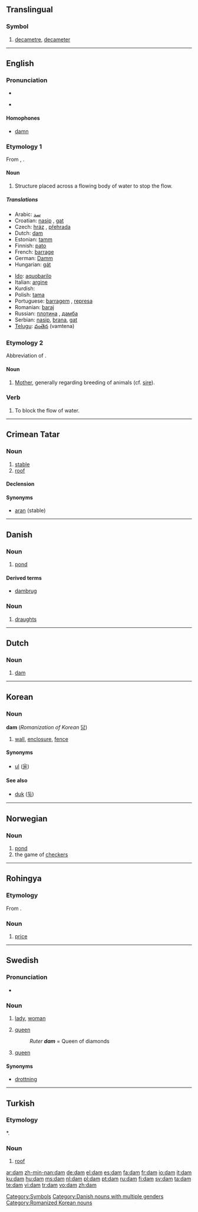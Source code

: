 {{wikipedia|dab=dam (disambiguation)|dam}}
==Translingual==

===Symbol===
{{infl|mul|symbol}}

# [[decametre]], [[decameter]]

[[Category:Symbols]]

----

==English==

===Pronunciation===
*{{IPA|/dæm/}}
*{{audio|en-us-dam.ogg|Audio (US)}}
*:{{rhymes|æm}}

====Homophones====
*[[damn]]

===Etymology 1===
From {{MD.}}, {{MLG.}} {{term|dam|lang=gml}}.

====Noun====
{{wikipedia}}
{{en-noun}}

# Structure placed across a flowing body of water to stop the flow.

=====Translations=====
{{trans-top|structure placed across a flowing body of water}}
*Arabic: [[سد]]
*Croatian: [[nasip]] {{m}}, [[gat]] {{m}}
*Czech: [[hráz]] {{f}}, [[přehrada]] {{f}}
*Dutch: [[dam#Dutch|dam]] {{m}}
*Estonian: [[tamm]]
*Finnish: [[pato]]
*French: [[barrage]] {{m}}
*German: [[Damm]] {{m}}
*Hungarian: [[gát]]
{{trans-mid}}
*[[Ido]]: [[aquobarilo]]
*Italian: [[argine]] {{m}}
*Kurdish: {{KUchar|[[به‌ربه‌ست]]}}
*Polish: [[tama#Polish|tama]] {{f}}
*Portuguese: [[barragem]] {{f}}, [[represa]] {{f}}
*Romanian: [[baraj]] {{n}}
*Russian: [[плотина]] {{f}}, [[дамба]] {{f}}
*Serbian: [[nasip]], [[brana]], [[gat]]
*[[Telugu]]: [[వంతెన]] (vamtena)
{{trans-bottom}}

===Etymology 2===
Abbreviation of {{term|dame}}.

====Noun====
{{en-noun}}

# [[mother|Mother]], generally regarding breeding of animals (cf. [[sire]]).

===Verb===
{{en-verb|dams|damming|dammed}}

# To block the flow of water.

----

==Crimean Tatar==

===Noun===
{{infl|crh|noun}}

# [[stable]]
# [[roof]]

====Declension====
{{crh-latin-noun|nıñ|ğa|nı|da|dan}}

====Synonyms====
*[[aran]] (stable)

----

==Danish==

===Noun===
{{infl|da|noun|g=c}}

# [[pond]]

====Derived terms====
*[[dambrug]] {{n}}

===Noun===
{{infl|da|noun|g=c}}

# [[draughts]]

[[Category:Danish nouns with multiple genders]]

----

==Dutch==

===Noun===
{{nl-noun|g=m|pl=dammen|dim=dammetje}}

# [[dam#English|dam]]

----

==Korean==

===Noun===
'''dam''' (''Romanization of Korean'' [[담]])

# [[wall]], [[enclosure]], [[fence]]

====Synonyms====
*[[ul]] ([[울]])

====See also====
*[[duk#Korean|duk]] ([[둑]])

[[Category:Romanized Korean nouns]]

----

==Norwegian==

===Noun===
{{no-noun-m1|damm}}

# [[pond]]
# the game of [[checkers]]

----

==Rohingya==

===Etymology===
From {{Beng.|cit}}.

===Noun===
{{infl|cit|noun}}

# [[price]]

----

==Swedish==

===Pronunciation===
*{{audio|Sv-dam.ogg|audio}}

===Noun===
{{sv-noun-reg-r-c|2=dame}}
{{infl|sv|noun|g=c}}

# [[lady]], [[woman]]
# {{context|card games|lang=sv}} [[queen]]
#:''Ruter '''dam''''' = Queen of diamonds
# {{context|chess|lang=sv}} [[queen]]

====Synonyms====
*{{sense|in chess}} [[drottning]]

----

==Turkish==

===Etymology===
{{CT.|tr}} *{{term|tām}}.

===Noun===
{{infl|tr|noun}}

# [[roof]]

[[ar:dam]]
[[zh-min-nan:dam]]
[[de:dam]]
[[el:dam]]
[[es:dam]]
[[fa:dam]]
[[fr:dam]]
[[io:dam]]
[[it:dam]]
[[ku:dam]]
[[hu:dam]]
[[ms:dam]]
[[nl:dam]]
[[pl:dam]]
[[pt:dam]]
[[ru:dam]]
[[fi:dam]]
[[sv:dam]]
[[ta:dam]]
[[te:dam]]
[[vi:dam]]
[[tr:dam]]
[[vo:dam]]
[[zh:dam]]